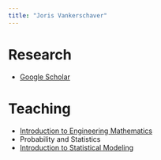 ```yaml
---
title: "Joris Vankerschaver"
---
```


# Research

- [Google Scholar](https://scholar.google.com/citations?user=N5vV04AAAAAJ&hl=en&oi=ao)

# Teaching

- [Introduction to Engineering Mathematics](engineering-math/index.html)
- Probability and Statistics
- [Introduction to Statistical Modeling](ISM/index.html)
